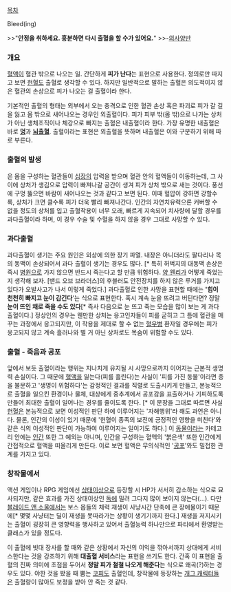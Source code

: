 [[목차]]

Bleed(ing)

>>"'''안정을 취하세요. 흥분하면 다시 출혈을 할 수가 있어요.'''"
>>-[[의사양반]]

=== 개요 ===
[[혈액]]이 혈관 밖으로 나오는 일. 간단하게 '''피가 난다'''는 표현으로 사용한다.
정의로만 따지고 보면 [[헌혈]]도 출혈로 생각할 수 있다. 하지만 일반적으로 말하는 출혈은 의도적이지 않은 혈관의 손상으로 피가 나오는 걸 출혈이라 한다.

기본적인 출혈의 형태는 외부에서 오는 충격으로 인한 혈관 손상 혹은 파괴로 피가 갈 길을 잃고 몸 밖으로 새어나오는 경우인 외출혈이다. 피가 피부 밖(몸 밖)으로 나가는 상처가 아닌 생체조직이나 체강으로 빠지는 출혈은 내출혈이라 한다. 가장 유명한 내출혈은 바로 '''[[멍]]'''과 '''[[뇌출혈]]'''.  출혈이라는 표현은 외출혈을 뜻하며 내출혈은 이와 구분하기 위해 따로 부른다.

=== 출혈의 발생 ===
온 몸을 구성하는 혈관들이 [[심장]]의 압력을 받으며 혈관 안의 혈액들이 이동하는데, 그 사이에 상처가 생김으로 압력이 빠져나갈 공간이 생겨 피가 상처 밖으로 새는 것이다. 풍선에 구멍 뚫으면 바람이 새어나오는 것과 같다고 보면 된다. 이때 혈압이 강하면 강할수록, 상처가 크면 클수록 피가 더욱 빨리 빠져나간다. 인간의 자연치유력으론 커버할 수 없을 정도의 상처를 입고 출혈작용이 너무 오래, 빠르게 지속되어 치사량에 달할 경우를 과다출혈이라 하며, 이 경우 수술 및 수혈을 하지 않을 경우 그대로 사망할 수 있다.
=== 과다출혈 ===
과다출혈이 생기는 주요 원인은 외상에 의한 장기 파열. 내장은 아니더라도 팔다리나 목의 동맥이 손상되어서 과다 출혈이 생기는 경우도 많다. [* 특히 허벅지의 대동맥 손상은 즉시 [[병원]]으로 가지 않으면 반드시 죽는다고 할 만큼 위험하다. [[양 웬리]]가 어떻게 죽었는지 생각해 보자. [밴드 오브 브라더스]의 후블러도 안전장치를 하지 않은 루거를 가지고 있다가 오발사고가 나서 이렇게 죽었다.] 과다출혈로 인한 사망을 표현할 때에는 ''''힘이 천천히 빠지고 눈이 감긴다''''는 식으로 표현한다. 혹시 계속 눈을 뜨려고 버틴다면? 정말 '''눈이 뜨인 채로 죽을 수도 있다'''[* 즉사 다음으로 눈 뜨고 죽는 모습을 많이 보는 게 과다출혈이다.] 정상인의 경우는 웬만한 상처는 응고인자들이 피를 굳히고 그 틈에 혈관을 매꾸는 과정에서 응고되지만, 이 작용을 제대로 할 수 없는 [[혈우병]] 환자일 경우에는 피가 응고되지 않고 계속 흘러나와 별 거 아닌 상처로도 목숨이 위험할 수도 있다.
=== 출혈 - 죽음과 공포 ===
앞에서 보듯 출혈이라는 행위는 지나치게 유지될 시 사망으로까지 이어지는 근본적 생명력 손실이다. 그 때문에 [[혈액]]을 잃는다(피를 흘린다)는 사실이 '피를 가진 동물'이라면 종을 불문하고 '생명이 위험하다'는 감정적인 결과를 직렬로 도출시키게 만들고, 본능적으로 출혈을 일으킨 환경이나 물체, 대상에게 중추계에서 공포감을 표출하거나 기피하도록 만들어 최대한 출혈이 일어나는 경우를 줄이도록 한다. [* 이 문장을 그대로 따르면 사실 [[헌혈]]은 본능적으로 보면 이성적인 판단 하에 이루어지는 '자해행위'라 해도 과언은 아니다. 물론, 인간의 이성이 있기 때문에 '헌혈이 종족의 보전에 긍정적인 영향을 미친다'와 같은 식의 이성적인 판단이 가능하여 이루어지는 일이기도 하다.] 이 [[동물]]이라는 카테고리 안에는 [[인간]] 또한 그 예외는 아니며, 인간을 구성하는 혈액의 '붉은색' 또한 인간에게 간접적으로 혈액을 떠올리게 만든다. 이로 보면 혈액은 무의식적인 '[[공포]]'와도 밀접한 관계를 가지고 있다.

=== 창작물에서 ===
액션 게임이나 RPG 게임에선 [[상태이상]]으로 등장할 시 HP가 서서히 감소하는 식으로 묘사되지만, 같은 효과를 가진 상태이상인 [[독]]에 밀려 그다지 많이 보이지 않는다(…). 다만 [[블레이드 앤 소울]]에서는 보스 몹들의 체력 재생이 사냥시간 단축에 큰 장애물이기 때문에[* 몇몇 사냥터는 딜이 재생을 못따라가는 상황이 생기기까지 한다.] 재생을 저지시키는 출혈이 굉장히 큰 영향력을 행사하고 있어서 출혈능력 하나만으로 파티에서 환영받는 클래스가 있을 정도다.

이 출혈에 빗대 장사를 할 때와 같은 상황에서 자신의 이익을 깎아서까지 상대에게 서비스한다는 것을 강조하기 위해 '''대출혈 서비스'''라는 표현을 쓰기도 한다. 간혹 이 표현을 출혈의 진짜 의미에 초점을 두어서  '''정말 피가 철철 나오게 해준다'''는 식으로 왜곡(?)하는 경우도 있다. 야한 것을 봤을 때 뿜는 [[코피]]도 출혈인데, 창작물에 등장하는 [[개그 캐릭터]]들은 출혈량이 많아도 보정을 받아 안 죽는 것 같다.
